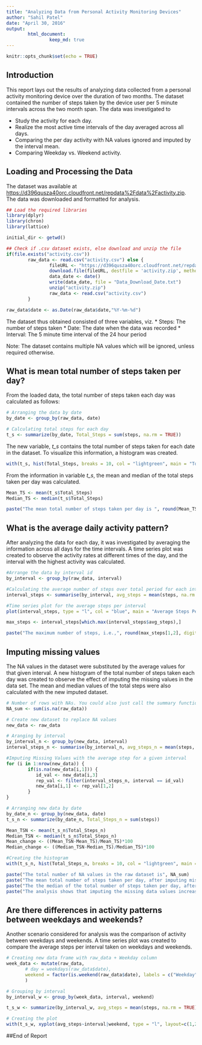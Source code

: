 ```yaml
---
title: "Analyzing Data from Personal Activity Monitoring Devices"
author: "Sahil Patel"
date: "April 30, 2016"
output: 
        html_document: 
                keep_md: true
---
```


```r
knitr::opts_chunk$set(echo = TRUE)
```

## Introduction

This report lays out the results of analyzing data collected from a personal activity monitoring device over the duration of two months. The dataset contained the number of steps taken by the device user per 5 minute intervals across the two month span. The data was investigated to   

* Study the activity for each day.
* Realize the most active time intervals of the day averaged across all days.
* Comparing the per day activity with NA values ignored and imputed by the interval mean.
* Comparing Weekday vs. Weekend activity.


## Loading and Processing the Data
The dataset was available at <https://d396qusza40orc.cloudfront.net/repdata%2Fdata%2Factivity.zip>. The data was downloaded and formatted for analysis.

```r
## Load the required libraries
library(dplyr)
library(chron)
library(lattice)

initial_dir <- getwd()

## Check if .csv dataset exists, else download and unzip the file
if(file.exists("activity.csv"))
        raw_data <- read.csv("activity.csv") else {
                fileURL <- "https://d396qusza40orc.cloudfront.net/repdata%2Fdata%2Factivity.zip"
                download.file(fileURL, destfile = 'activity.zip', method = "libcurl")
                data_date <- date()
                write(data_date, file = "Data_Download_Date.txt")
                unzip("activity.zip")
                raw_data <- read.csv("activity.csv")
        }

raw_data$date <- as.Date(raw_data$date,"%Y-%m-%d")
```

The dataset thus obtained consisted of three variables, viz.
* Steps: The number of steps taken
* Date: The date when the data was recorded
* Interval: The 5 minute time interval of the 24 hour period

Note: The dataset contains multiple NA values which will be ignored, unless required otherwise.

## What is mean total number of steps taken per day?

From the loaded data, the total number of steps taken each day was calculated as follows:

```r
# Arranging the data by date
by_date <- group_by(raw_data, date)

# Calculating total steps for each day
t_s <- summarize(by_date, Total_Steps = sum(steps, na.rm = TRUE))

```

The new variable, *t_s* contains the total number of steps taken for each date in the dataset. To visualize this information, a histogram was created.

```r
with(t_s, hist(Total_Steps, breaks = 10, col = "lightgreen", main = "Total Steps Each Day", xlab = "Total Steps"))
```

From the information in variable *t_s*, the mean and median of the total steps taken per day was calculated.

```r
Mean_TS <- mean(t_s$Total_Steps)
Median_TS <- median(t_s$Total_Steps)
```

```r
paste("The mean total number of steps taken per day is ", round(Mean_TS, digits = 2), "and the median of the total number of steps taken per day is ", round(Median_TS, digits = 2))
```

## What is the average daily activity pattern?
After analyzing the data for each day, it was investigated by averaging the information across all days for the time intervals. A time series plot was created to observe the activity rates at different times of the day, and the interval with the highest activity was calculated.

```r
#Arrange the data by interval id
by_interval <- group_by(raw_data, interval)

#Calculating the average number of steps over total period for each interval
interval_steps <- summarise(by_interval, avg_steps = mean(steps, na.rm = TRUE))

#Time series plot for the average steps per interval
plot(interval_steps, type = "l", col = "blue", main = "Average Steps Per Interval", xlab = "Interval", ylab = "Average Steps") 

max_steps <- interval_steps[which.max(interval_steps$avg_steps),]
```

```r
paste("The maximum number of steps, i.e.,", round(max_steps[1,2], digits = 2), "occur during interval", max_steps[1,1])
```

## Imputing missing values
The NA values in the dataset were substituted by the average values for that given interval. A new histogram of the total number of steps taken each day was created to observe the effect of imputing the missing values in the data set. The mean and median values of the total steps were also calculated with the new imputed dataset.

```r
# Number of rows with NAs. You could also just call the summary function on the raw data
NA_sum <- sum(is.na(raw_data))

# Create new dataset to replace NA values
new_data <- raw_data

# Aranging by interval
by_interval_n <- group_by(new_data, interval)
interval_steps_n <- summarise(by_interval_n, avg_steps_n = mean(steps, na.rm = TRUE))

#Imputing Missing Values with the average step for a given interval
for (i in 1:nrow(new_data)) {
        if(is.na(new_data[i,1])) {
           id_val <- new_data[i,3]
           rep_val <- filter(interval_steps_n, interval == id_val)
           new_data[i,1] <- rep_val[1,2]
        }
}

# Arranging new data by date
by_date_n <- group_by(new_data, date)
t_s_n <- summarize(by_date_n, Total_Steps_n = sum(steps))

Mean_TSN <- mean(t_s_n$Total_Steps_n)
Median_TSN <- median(t_s_n$Total_Steps_n)
Mean_change <- ((Mean_TSN-Mean_TS)/Mean_TS)*100
Median_change <- ((Median_TSN-Median_TS)/Median_TS)*100

#Creating the histogram
with(t_s_n, hist(Total_Steps_n, breaks = 10, col = "lightgreen", main = "Total Steps Each Day", xlab = "Total Steps"))
```

```r
paste("The total number of NA values in the raw dataset is", NA_sum)
paste("The mean total number of steps taken per day, after imputing missing values is", round(Mean_TSN, digits=2))
paste("The the median of the total number of steps taken per day, after imputing missing values is",round(Median_TSN, digits = 2))
paste("The analysis shows that imputing the missing data values increases the mean by ", round(Mean_change,digits = 0), "%, and median total steps per day by ", round(Median_change, digits = 0), "%", sep = "")
```

## Are there differences in activity patterns between weekdays and weekends?
Another scenario considered for analysis was the comparison of activity between weekdays and weekends. A time series plot was created to compare the average steps per interval taken on weekdays and weekends.

```r
# Creating new data frame with raw_data + Weekday column
week_data <- mutate(raw_data,
       # day = weekdays(raw_data$date),
       weekend = factor(is.weekend(raw_data$date), labels = c("Weekday", "Weekend"))
       )

# Grouping by interval 
by_interval_w <- group_by(week_data, interval, weekend)

t_s_w <- summarize(by_interval_w, avg_steps = mean(steps, na.rm = TRUE))

# Creating the plot
with(t_s_w, xyplot(avg_steps~interval|weekend, type = "l", layout=c(1,2)))
```

##End of Report